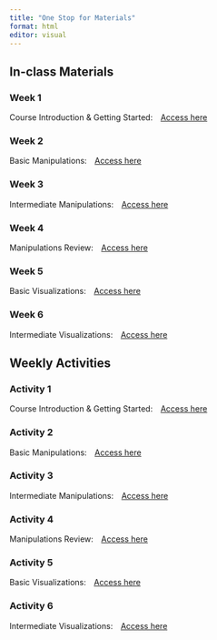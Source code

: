 ```yaml
---
title: "One Stop for Materials"
format: html
editor: visual
---
```


## In-class Materials
### Week 1
<div>
  Course Introduction & Getting Started:
  <a href="https://webcourses.niu.edu/ultra/courses/_348339_1/outline/assessment/test/_10044533_1?courseId=_348339_1&gradeitemView=details" target="_blank" class="btn btn-primary" style="margin-left: 10px;">Access here</a>
</div>
### Week 2
<div>
  Basic Manipulations:
  <a href="https://webcourses.niu.edu/ultra/courses/_348339_1/outline/assessment/test/_10044545_1?courseId=_348339_1&gradeitemView=details" target="_blank" class="btn btn-primary" style="margin-left: 10px;">Access here</a>
</div>
### Week 3
<div>
  Intermediate Manipulations:
  <a href="https://webcourses.niu.edu/ultra/courses/_348339_1/outline/assessment/test/_10044552_1?courseId=_348339_1&gradeitemView=details" class="btn btn-primary" style="margin-left: 10px;">Access here</a>
</div>
### Week 4
<div>
  Manipulations Review:
  <a href="https://posit.cloud/spaces/81045/content/7463365" target="_blank" class="btn btn-primary" style="margin-left: 10px;">Access here</a>
</div>
### Week 5
<div>
  Basic Visualizations:
  <a href="https://google.com" target="_blank" class="btn btn-primary" style="margin-left: 10px;">Access here</a>
</div>
### Week 6
<div>
  Intermediate Visualizations:
  <a href="https://google.com" target="_blank" class="btn btn-primary" style="margin-left: 10px;">Access here</a>
</div>

## Weekly Activities
### Activity 1
<div>
  Course Introduction & Getting Started:
  <a href="https://webcourses.niu.edu/ultra/courses/_348339_1/outline/assessment/test/_10044533_1?courseId=_348339_1&gradeitemView=details" target="_blank" class="btn btn-primary" style="margin-left: 10px;">Access here</a>
</div>
### Activity 2
<div>
  Basic Manipulations:
  <a href="https://webcourses.niu.edu/ultra/courses/_348339_1/outline/assessment/test/_10044545_1?courseId=_348339_1&gradeitemView=details" target="_blank" class="btn btn-primary" style="margin-left: 10px;">Access here</a>
</div>
### Activity 3
<div>
  Intermediate Manipulations:
  <a href="https://webcourses.niu.edu/ultra/courses/_348339_1/outline/assessment/test/_10044552_1?courseId=_348339_1&gradeitemView=details" class="btn btn-primary" style="margin-left: 10px;">Access here</a>
</div>
### Activity 4
<div>
  Manipulations Review:
  <a href="https://posit.cloud/spaces/81045/content/7463365" target="_blank" class="btn btn-primary" style="margin-left: 10px;">Access here</a>
</div>
### Activity 5
<div>
  Basic Visualizations:
  <a href="https://google.com" target="_blank" class="btn btn-primary" style="margin-left: 10px;">Access here</a>
</div>
### Activity 6
<div>
  Intermediate Visualizations:
  <a href="https://google.com" target="_blank" class="btn btn-primary" style="margin-left: 10px;">Access here</a>
</div>